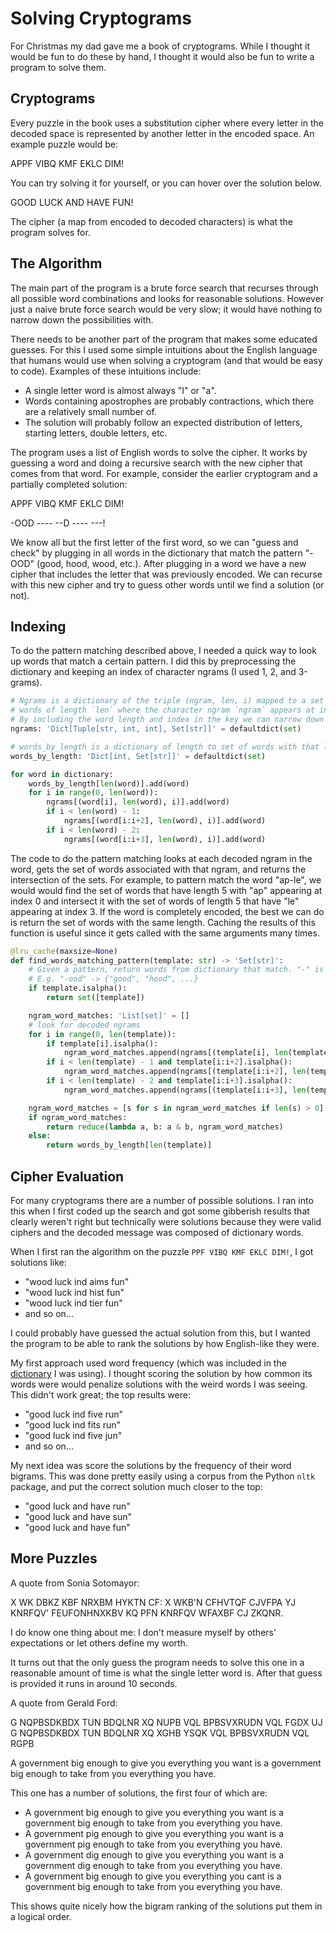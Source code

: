 
# Solving Cryptograms

For Christmas my dad gave me a book of cryptograms. While I thought it would be fun to do these by hand,
I thought it would also be fun to write a program to solve them.

## Cryptograms

Every puzzle in the book uses a substitution cipher where every letter in the decoded space is represented
by another letter in the encoded space. An example puzzle would be:

<div class={styles.cryptogram}><p>APPF VIBQ KMF EKLC DIM!</p></div>

You can try solving it for yourself, or you can hover over the solution below.

<div class={styles.solution}><p>GOOD LUCK AND HAVE FUN!</p></div>

The cipher (a map from encoded to decoded characters) is what the program solves for.

## The Algorithm

The main part of the program is a brute force search that recurses through all possible word combinations and looks for
reasonable solutions. However just a naive brute force search would be very slow; it would have nothing to narrow down
the possibilities with.

There needs to be another part of the program that makes some educated guesses. For this
I used some simple intuitions about the English language that humans would use when solving a cryptogram (and that would
be easy to code). Examples of these intuitions include:
- A single letter word is almost always "I" or "a".
- Words containing apostrophes are probably contractions, which there are a relatively small number of.
- The solution will probably follow an expected distribution of letters, starting letters, double letters, etc.

The program uses a list of English words to solve the cipher. It works by guessing a word and doing a recursive
search with the new cipher that comes from that word. For example, consider the earlier cryptogram and a partially
completed solution:

<div class={styles.cryptogram}><p>APPF VIBQ KMF EKLC DIM!</p></div>
<div class={styles.cryptogram}><p>-OOD ---- --D ---- ---!</p></div>

We know all but the first letter of the first word, so we can "guess and check" by plugging in all words in the dictionary that match
the pattern "-OOD" (good, hood, wood, etc.). After plugging in a word we have a new cipher that includes the letter that
was previously encoded. We can recurse with this new cipher and try to guess other words until we find a solution (or not).

## Indexing

To do the pattern matching described above, I needed a quick way to look up words that match a certain pattern. I did
this by preprocessing the dictionary and keeping an index of character ngrams (I used 1, 2, and 3-grams).

```py
# Ngrams is a dictionary of the triple (ngram, len, i) mapped to a set of
# words of length `len` where the character ngram `ngram` appears at index `i`.
# By including the word length and index in the key we can narrow down word matches.
ngrams: 'Dict[Tuple[str, int, int], Set[str]]' = defaultdict(set)

# words_by_length is a dictionary of length to set of words with that length.
words_by_length: 'Dict[int, Set[str]]' = defaultdict(set)

for word in dictionary:
    words_by_length[len(word)].add(word)
    for i in range(0, len(word)):
        ngrams[(word[i], len(word), i)].add(word)
        if i < len(word) - 1:
            ngrams[(word[i:i+2], len(word), i)].add(word)
        if i < len(word) - 2:
            ngrams[(word[i:i+3], len(word), i)].add(word)
```

The code to do the pattern matching looks at each decoded ngram in the word, gets the set of words associated with that
ngram, and returns the intersection of the sets. For example, to pattern match the word "ap-le", we would would find the set of
words that have length 5 with "ap" appearing at index 0 and intersect it with the set of words of length 5 that have "le" appearing
at index 3. If the word is completely encoded, the best we can do is return the set of words with the same length.
Caching the results of this function is useful since it gets called with the same arguments many times.

```py
@lru_cache(maxsize=None)
def find_words_matching_pattern(template: str) -> 'Set[str]':
    # Given a pattern, return words from dictionary that match. "-" is a wildcard.
    # E.g. "-ood" -> {"good", "hood", ...}
    if template.isalpha():
        return set([template])

    ngram_word_matches: 'List[set]' = []
    # look for decoded ngrams
    for i in range(0, len(template)):
        if template[i].isalpha():
            ngram_word_matches.append(ngrams[(template[i], len(template), i)])
        if i < len(template) - 1 and template[i:i+2].isalpha():
            ngram_word_matches.append(ngrams[(template[i:i+2], len(template), i)])
        if i < len(template) - 2 and template[i:i+3].isalpha():
            ngram_word_matches.append(ngrams[(template[i:i+3], len(template), i)])

    ngram_word_matches = [s for s in ngram_word_matches if len(s) > 0]
    if ngram_word_matches:
        return reduce(lambda a, b: a & b, ngram_word_matches)
    else:
        return words_by_length[len(template)]
```

## Cipher Evaluation

For many cryptograms there are a number of possible solutions. I ran into this when I first coded up the search and got
some gibberish results that clearly weren't right but technically were solutions because they were valid ciphers and the
decoded message was composed of dictionary words.

When I first ran the algorithm on the puzzle `PPF VIBQ KMF EKLC DIM!`, I got solutions like:
- "wood luck ind aims fun"
- "wood luck ind hist fun"
- "wood luck ind tier fun"
- and so on...

I could probably have guessed the actual solution from this, but I wanted the program to be able to rank the solutions
by how English-like they were.

My first approach used word frequency (which was included in the [dictionary](https://github.com/first20hours/google-10000-english)
I was using). I thought scoring the solution by how common its words were would penalize solutions with the weird words I was seeing.
This didn't work great; the top results were:
- "good luck ind five run"
- "good luck ind fits run"
- "good luck ind five jun"
- and so on...

My next idea was score the solutions by the frequency of their word bigrams. This was done pretty easily using a corpus from
the Python `nltk` package, and put the correct solution much closer to the top:
- "good luck and have run"
- "good luck and have sun"
- "good luck and have fun"

## More Puzzles

A quote from Sonia Sotomayor:

<div class={styles.cryptogram}><p>X WK DBKZ KBF NRXBM HYKTN CF: X WKB'N CFHVTQF CJVFPA YJ KNRFQV' FEUFONHNXKBV KQ PFN KNRFQV WFAXBF CJ ZKQNR.</p></div>

<div class={styles.solution}><p>I do know one thing about me: I don't measure myself by others' expectations or let others define my worth.</p></div>

It turns out that the only guess the program needs to solve this one in a reasonable amount of time is what the single letter word is.
After that guess is provided it runs in around 10 seconds.

<!-- blank lines in markdown remains a mystery... -->
<div style={{ marginTop: "3em" }}></div>

A quote from Gerald Ford:

<div class={styles.cryptogram}><p>G NQPBSDKBDX TUN BDQLNR XQ NUPB VQL BPBSVXRUDN VQL FGDX UJ G NQPBSDKBDX TUN BDQLNR XQ XGHB YSQK VQL BPBSVXRUDN VQL RGPB</p></div>
<div class={styles.solution}><p>A government big enough to give you everything you want is a government big enough to take from you everything you have.</p></div>

This one has a number of solutions, the first four of which are:
<div class={styles.solution}>
  <ul>
    <li>A government big enough to give you everything you want is a government big enough to take from you everything you have.</li>
    <li>A government pig enough to give you everything you want is a government pig enough to take from you everything you have.</li>
    <li>A government dig enough to give you everything you want is a government dig enough to take from you everything you have.</li>
    <li>A government big enough to give you everything you cant is a government big enough to take from you everything you have.</li>
  </ul>
</div>

This shows quite nicely how the bigram ranking of the solutions put them in a logical order.
